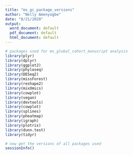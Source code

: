 ```yaml
---
title: "ms_gc_package_versions"
author: "Nelly Amenyogbe"
date: "8/21/2020"
output:
  word_document: default
  pdf_document: default
  html_document: default
---
```


```r
# packages used for ms_global_cohort_manusript analysis
library(plyr)
library(dplyr)
library(ggplot2)
library(phyloseq)
library(DESeq2)
library(missForest)
library(reshape2)
library(mixOmics)
library(cowplot)
library(vegan)
library(devtools)
library(cowplot)
library(splines)
library(pheatmap)
library(igraph)
library(plotrix)
library(dunn.test)
library(tidyr)
```



```r
# now get the versions of all packages used
sessionInfo()
```
